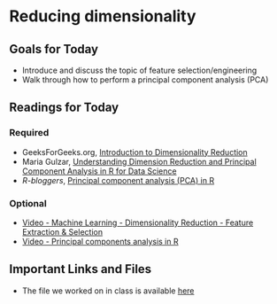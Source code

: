 # Reducing dimensionality

## Goals for Today {-} 

* Introduce and discuss the topic of feature selection/engineering
* Walk through how to perform a principal component analysis (PCA)

## Readings for Today {-} 

### Required {-}

* GeeksForGeeks.org, [Introduction to Dimensionality Reduction
](https://www.geeksforgeeks.org/dimensionality-reduction/)
* Maria Gulzar, [Understanding Dimension Reduction and Principal Component Analysis in R for Data Science
](https://towardsdatascience.com/understanding-dimension-reduction-and-principal-component-analysis-in-r-e3fbd02b29ae)
* *R-bloggers*, [Principal component analysis (PCA) in R](https://www.r-bloggers.com/2021/05/principal-component-analysis-pca-in-r/)

### Optional {-}

* [Video - Machine Learning - Dimensionality Reduction - Feature Extraction & Selection](https://www.youtube.com/watch?v=AU_hBML2H1c)
* [Video - Principal components analysis in R](https://www.youtube.com/watch?v=xKl4LJAXnEA)

## Important Links and Files {-}

* The file we worked on in class is available [here]()

